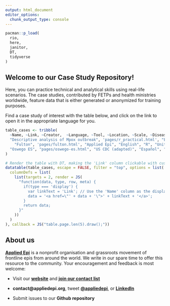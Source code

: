 ```yaml
---
output: html_document
editor_options: 
  chunk_output_type: console
---
```


```r
pacman::p_load(
  rio,
  here,
  janitor,
  DT,
  tidyverse
)
```

## Welcome to our Case Study Repository!

Here, you can practice technical and analytical skills using real-life scenarios. The case studies, contributed by FETPs and health ministries worldwide, feature data that is either generated or anonymized for training purposes.

Find a case study of interest with the table below, and click on the link to open it in the appropriate language for you. 

```r
table_cases <- tribble(
  ~Name, ~Link, ~Creator,  ~Language, ~Tool, ~Location, ~Scale, ~Disease, ~Technical_Complexity, ~Methodological_Complexity, 
  "Descriptive analysis of Mpox outbreak", 'pages/r_practical.html', "ECDC", "English", "R", "Europe", "Regional", "Mpox",  "Basic", "Basic",  
    "Fulton", 'pages/fulton.html', "Applied Epi", "English", "R", "United States", "Local", "COVID-19", "Intermediate", "Basic",  
  "Oswego ES", "pages/oswego-es.html", "US CDC (adapted)", "Español", "R", "Estados Unidos", "Local", "Gastrointestinal", "Intermedio", "Intermedio"
)

```


```r

# Render the table with DT, making the 'Link' column clickable with custom text
datatable(table_cases, escape = FALSE, filter = "top", options = list(
  columnDefs = list(
    list(targets = 2, render = JS(
      "function(data, type, row, meta) {
        if(type === 'display') {
          var linkText = 'Link'; // Use the 'Name' column as the display text
          data = '<a href=\"' + data + '\">' + linkText + '</a>';
        }
        return data;
      }"
    ))
  )
), callback = JS("table.page.len(5).draw();"))

```

## About us

[**Applied Epi**](https://www.appliedepi.org/) is a nonprofit organisation and grassroots movement of frontline epis from around the world. We write in our spare time to offer this resource to the community. Your encouragement and feedback is most welcome:

-   Visit our [**website**](https://www.appliedepi.org/) and [**join our contact list**](https://docs.google.com/forms/d/e/1FAIpQLSdtk7Mg32lYQ3ucbIM-kIwIRxgRwDfG5TJHsVAbFjQ1i6fwiw/viewform?usp=send_form)

-   **contact\@appliedepi.org**, tweet [**\@appliedepi**](https://x.com/appliedepi), or [**LinkedIn**](https://www.linkedin.com/company/appliedepi/?originalSubdomain=it)

-   Submit issues to our **Github repository**